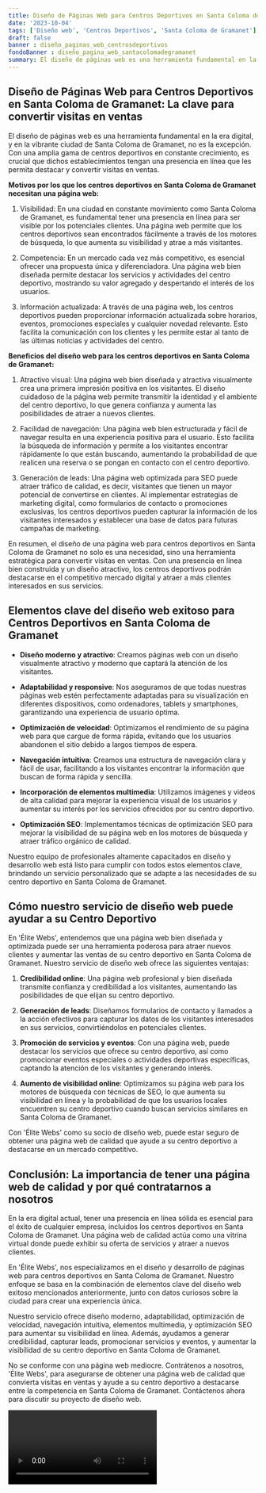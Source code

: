 ```yaml
---
title: Diseño de Páginas Web para Centros Deportivos en Santa Coloma de Gramanet
date: '2023-10-04'
tags: ['Diseño web', 'Centros Deportivos', 'Santa Coloma de Gramanet']
draft: false
banner : diseño_paginas_web_centrosdeportivos
fondoBanner : diseño_pagina_web_santacolomadegramanet
summary: El diseño de páginas web es una herramienta fundamental en la era digital, y en la vibrante ciudad de Santa Coloma de Gramanet, no es la excepción. Con una amplia gama de centros deportivos en constante crecimiento, es crucial que dichos establecimientos tengan una presencia en línea que les permita destacar y convertir visitas en ventas.
---
```


## Diseño de Páginas Web para Centros Deportivos en Santa Coloma de Gramanet: La clave para convertir visitas en ventas

El diseño de páginas web es una herramienta fundamental en la era digital, y en la vibrante ciudad de Santa Coloma de Gramanet, no es la excepción. Con una amplia gama de centros deportivos en constante crecimiento, es crucial que dichos establecimientos tengan una presencia en línea que les permita destacar y convertir visitas en ventas.

**Motivos por los que los centros deportivos en Santa Coloma de Gramanet necesitan una página web:**

1. Visibilidad: En una ciudad en constante movimiento como Santa Coloma de Gramanet, es fundamental tener una presencia en línea para ser visible por los potenciales clientes. Una página web permite que los centros deportivos sean encontrados fácilmente a través de los motores de búsqueda, lo que aumenta su visibilidad y atrae a más visitantes.

2. Competencia: En un mercado cada vez más competitivo, es esencial ofrecer una propuesta única y diferenciadora. Una página web bien diseñada permite destacar los servicios y actividades del centro deportivo, mostrando su valor agregado y despertando el interés de los usuarios.

3. Información actualizada: A través de una página web, los centros deportivos pueden proporcionar información actualizada sobre horarios, eventos, promociones especiales y cualquier novedad relevante. Esto facilita la comunicación con los clientes y les permite estar al tanto de las últimas noticias y actividades del centro.

**Beneficios del diseño web para los centros deportivos en Santa Coloma de Gramanet:**

1. Atractivo visual: Una página web bien diseñada y atractiva visualmente crea una primera impresión positiva en los visitantes. El diseño cuidadoso de la página web permite transmitir la identidad y el ambiente del centro deportivo, lo que genera confianza y aumenta las posibilidades de atraer a nuevos clientes.

2. Facilidad de navegación: Una página web bien estructurada y fácil de navegar resulta en una experiencia positiva para el usuario. Esto facilita la búsqueda de información y permite a los visitantes encontrar rápidamente lo que están buscando, aumentando la probabilidad de que realicen una reserva o se pongan en contacto con el centro deportivo.

3. Generación de leads: Una página web optimizada para SEO puede atraer tráfico de calidad, es decir, visitantes que tienen un mayor potencial de convertirse en clientes. Al implementar estrategias de marketing digital, como formularios de contacto o promociones exclusivas, los centros deportivos pueden capturar la información de los visitantes interesados y establecer una base de datos para futuras campañas de marketing.

En resumen, el diseño de una página web para centros deportivos en Santa Coloma de Gramanet no solo es una necesidad, sino una herramienta estratégica para convertir visitas en ventas. Con una presencia en línea bien construida y un diseño atractivo, los centros deportivos podrán destacarse en el competitivo mercado digital y atraer a más clientes interesados en sus servicios.

<GifSeo />

<Cta />

## Elementos clave del diseño web exitoso para Centros Deportivos en Santa Coloma de Gramanet

- **Diseño moderno y atractivo**: Creamos páginas web con un diseño visualmente atractivo y moderno que captará la atención de los visitantes.

- **Adaptabilidad y responsive**: Nos aseguramos de que todas nuestras páginas web estén perfectamente adaptadas para su visualización en diferentes dispositivos, como ordenadores, tablets y smartphones, garantizando una experiencia de usuario óptima.

- **Optimización de velocidad**: Optimizamos el rendimiento de su página web para que cargue de forma rápida, evitando que los usuarios abandonen el sitio debido a largos tiempos de espera.

- **Navegación intuitiva**: Creamos una estructura de navegación clara y fácil de usar, facilitando a los visitantes encontrar la información que buscan de forma rápida y sencilla.

- **Incorporación de elementos multimedia**: Utilizamos imágenes y videos de alta calidad para mejorar la experiencia visual de los usuarios y aumentar su interés por los servicios ofrecidos por su centro deportivo.

- **Optimización SEO**: Implementamos técnicas de optimización SEO para mejorar la visibilidad de su página web en los motores de búsqueda y atraer tráfico orgánico de calidad.

Nuestro equipo de profesionales altamente capacitados en diseño y desarrollo web está listo para cumplir con todos estos elementos clave, brindando un servicio personalizado que se adapte a las necesidades de su centro deportivo en Santa Coloma de Gramanet.

## Cómo nuestro servicio de diseño web puede ayudar a su Centro Deportivo

En 'Élite Webs', entendemos que una página web bien diseñada y optimizada puede ser una herramienta poderosa para atraer nuevos clientes y aumentar las ventas de su centro deportivo en Santa Coloma de Gramanet. Nuestro servicio de diseño web ofrece las siguientes ventajas:

1. **Credibilidad online**: Una página web profesional y bien diseñada transmite confianza y credibilidad a los visitantes, aumentando las posibilidades de que elijan su centro deportivo.

2. **Generación de leads**: Diseñamos formularios de contacto y llamados a la acción efectivos para capturar los datos de los visitantes interesados en sus servicios, convirtiéndolos en potenciales clientes.

3. **Promoción de servicios y eventos**: Con una página web, puede destacar los servicios que ofrece su centro deportivo, así como promocionar eventos especiales o actividades deportivas específicas, captando la atención de los visitantes y generando interés.

4. **Aumento de visibilidad online**: Optimizamos su página web para los motores de búsqueda con técnicas de SEO, lo que aumenta su visibilidad en línea y la probabilidad de que los usuarios locales encuentren su centro deportivo cuando buscan servicios similares en Santa Coloma de Gramanet.

Con 'Élite Webs' como su socio de diseño web, puede estar seguro de obtener una página web de calidad que ayude a su centro deportivo a destacarse en un mercado competitivo.

## Conclusión: La importancia de tener una página web de calidad y por qué contratarnos a nosotros

En la era digital actual, tener una presencia en línea sólida es esencial para el éxito de cualquier empresa, incluidos los centros deportivos en Santa Coloma de Gramanet. Una página web de calidad actúa como una vitrina virtual donde puede exhibir su oferta de servicios y atraer a nuevos clientes.

En 'Élite Webs', nos especializamos en el diseño y desarrollo de páginas web para centros deportivos en Santa Coloma de Gramanet. Nuestro enfoque se basa en la combinación de elementos clave del diseño web exitoso mencionados anteriormente, junto con datos curiosos sobre la ciudad para crear una experiencia única.

Nuestro servicio ofrece diseño moderno, adaptabilidad, optimización de velocidad, navegación intuitiva, elementos multimedia, y optimización SEO para aumentar su visibilidad en línea. Además, ayudamos a generar credibilidad, capturar leads, promocionar servicios y eventos, y aumentar la visibilidad de su centro deportivo en Santa Coloma de Gramanet.

No se conforme con una página web mediocre. Contrátenos a nosotros, 'Élite Webs', para asegurarse de obtener una página web de calidad que convierta visitas en ventas y ayude a su centro deportivo a destacarse entre la competencia en Santa Coloma de Gramanet. Contáctenos ahora para discutir su proyecto de diseño web.

<Video />

<CtaBot job='Centros Deportivos' city='Santa Coloma de Gramanet'/>

<Gmaps query='Santa Coloma de Gramanet+españa+maps' />